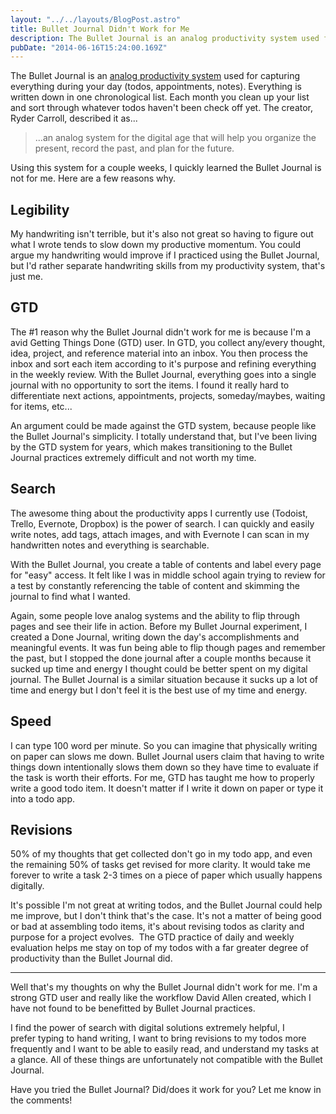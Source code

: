 ```yaml
---
layout: "../../layouts/BlogPost.astro"
title: Bullet Journal Didn't Work for Me
description: The Bullet Journal is an analog productivity system used for capturing everything during your day (todos, appointments, notes).
pubDate: "2014-06-16T15:24:00.169Z"
---
```


The Bullet Journal is an <a href="http://bulletjournal.com" target="_blank" rel="noopener">analog productivity system</a> used for capturing everything during your day (todos, appointments, notes). Everything is written down in one chronological list. Each month you clean up your list and sort through whatever todos haven't been check off yet. The creator, Ryder Carroll, described it as...

> ...an analog system for the digital age that will help you organize the present, record the past, and plan for the future.

Using this system for a couple weeks, I quickly learned the Bullet Journal is not for me. Here are a few reasons why.

## Legibility

My handwriting isn't terrible, but it's also not great so having to figure out what I wrote tends to slow down my productive momentum. You could argue my handwriting would improve if I practiced using the Bullet Journal, but I'd rather separate handwriting skills from my productivity system, that's just me.

## GTD

The #1 reason why the Bullet Journal didn't work for me is because I'm a avid Getting Things Done (GTD) user. In GTD, you collect any/every thought, idea, project, and reference material into an inbox. You then process the inbox and sort each item according to it's purpose and refining everything in the weekly review. With the Bullet Journal, everything goes into a single journal with no opportunity to sort the items. I found it really hard to differentiate next actions, appointments, projects, someday/maybes, waiting for items, etc...

An argument could be made against the GTD system, because people like the Bullet Journal's simplicity. I totally understand that, but I've been living by the GTD system for years, which makes transitioning to the Bullet Journal practices extremely difficult and not worth my time.

## Search

The awesome thing about the productivity apps I currently use (Todoist, Trello, Evernote, Dropbox) is the power of search. I can quickly and easily write notes, add tags, attach images, and with Evernote I can scan in my handwritten notes and everything is searchable.

With the Bullet Journal, you create a table of contents and label every page for "easy" access. It felt like I was in middle school again trying to review for a test by constantly referencing the table of content and skimming the journal to find what I wanted.

Again, some people love analog systems and the ability to flip through pages and see their life in action. Before my Bullet Journal experiment, I created a Done Journal, writing down the day's accomplishments and meaningful events. It was fun being able to flip though pages and remember the past, but I stopped the done journal after a couple months because it sucked up time and energy I thought could be better spent on my digital journal. The Bullet Journal is a similar situation because it sucks up a lot of time and energy but I don't feel it is the best use of my time and energy.

## Speed

I can type 100 word per minute. So you can imagine that physically writing on paper can slows me down. Bullet Journal users claim that having to write things down intentionally slows them down so they have time to evaluate if the task is worth their efforts. For me, GTD has taught me how to properly write a good todo item. It doesn't matter if I write it down on paper or type it into a todo app.

## Revisions

50% of my thoughts that get collected don't go in my todo app, and even the remaining 50% of tasks get revised for more clarity. It would take me forever to write a task 2-3 times on a piece of paper which usually happens digitally.

It's possible I'm not great at writing todos, and the Bullet Journal could help me improve, but I don't think that's the case. It's not a matter of being good or bad at assembling todo items, it's about revising todos as clarity and purpose for a project evolves.  The GTD practice of daily and weekly evaluation helps me stay on top of my todos with a far greater degree of productivity than the Bullet Journal did.

---

Well that's my thoughts on why the Bullet Journal didn't work for me. I'm a strong GTD user and really like the workflow David Allen created, which I have not found to be benefitted by Bullet Journal practices.

I find the power of search with digital solutions extremely helpful, I prefer typing to hand writing, I want to bring revisions to my todos more frequently and I want to be able to easily read, and understand my tasks at a glance. All of these things are unfortunately not compatible with the Bullet Journal.

Have you tried the Bullet Journal? Did/does it work for you? Let me know in the comments!
